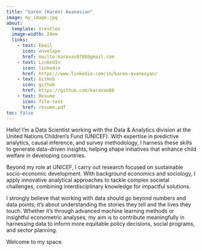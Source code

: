 ```yaml
---
title: "Garen (Karén) Avanesian"
image: my_image.jpg
about: 
  template: trestles
  image-width: 24em
  links:
    - text: Email
      icon: envelope
      href: mailto:karavan0788@gmail.com
    - text: LinkedIn
      icon: linkedin
      href: https://www.linkedin.com/in/karen-avanesyan/
    - text: GitHub
      icon: github
      href: https://github.com/karavan88
    - text: Resume
      icon: file-text
      href: resume.pdf
toc: false
---
```


Hello! I'm a Data Scientist working with the Data & Analytics division at the United Nations Children's Fund (UNICEF). With expertise in predictive analytics, causal inference, and survey methodology, I harness these skills to generate data-driven insights, helping shape initiatives that enhance child welfare in developing countries. 

Beyond my role at UNICEF, I carry out research focused on sustainable socio-economic development. With background economics and sociology, I apply innovative analytical approaches to tackle complex societal challenges, combining interdisciplinary knowledge for impactful solutions.

I strongly believe that working with data should go beyond numbers and data points; it's about understanding the stories they tell and the lives they touch. Whether it's through advanced machine learning methods or insightful econometric analyses, my aim is to contribute meaningfully in harnessing data to inform more equitable policy decisions, social programs, and sector planning.

Welcome to my space.
